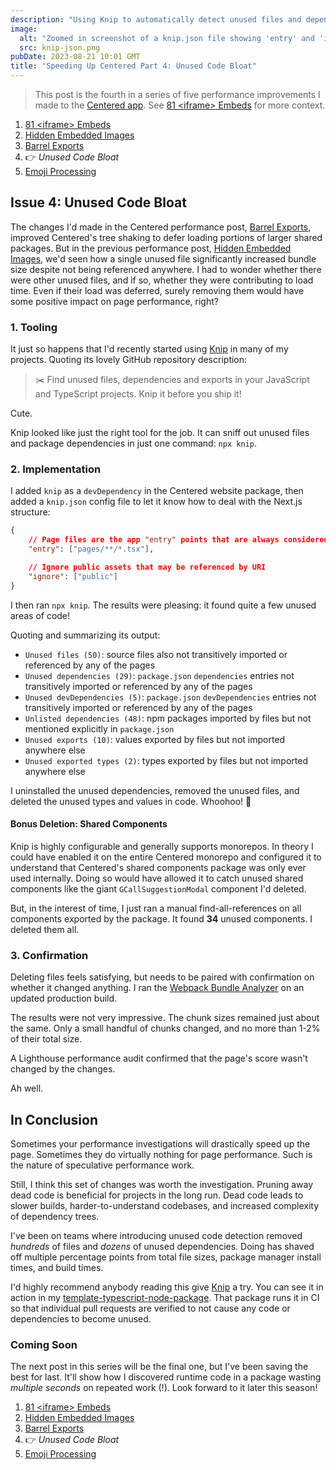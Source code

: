 ```yaml
---
description: "Using Knip to automatically detect unused files and dependencies in the Centered repository."
image:
  alt: "Zoomed in screenshot of a knip.json file showing 'entry' and 'ignore' string array entries"
  src: knip-json.png
pubDate: 2023-08-21 10:01 GMT
title: "Speeding Up Centered Part 4: Unused Code Bloat"
---
```



> This post is the fourth in a series of five performance improvements I made to the [Centered app](https://centered.app).
> See [81 &lt;iframe&gt; Embeds](/blog/speeding-up-centered-part-1-81-iframe-embeds) for more context.

1. [81 &lt;iframe&gt; Embeds](/blog/speeding-up-centered-part-1-81-iframe-embeds)
1. [Hidden Embedded Images](/blog/speeding-up-centered-part-2-hidden-embedded-images)
1. [Barrel Exports](/blog/speeding-up-centered-part-3-barrel-exports)
1. 👉 _Unused Code Bloat_
1. [Emoji Processing](/blog/speeding-up-centered-part-5-emoji-processing)

## Issue 4: Unused Code Bloat

The changes I'd made in the Centered performance post, [Barrel Exports](/blog/speeding-up-centered-part-3-barrel-exports), improved Centered's tree shaking to defer loading portions of larger shared packages.
But in the previous performance post, [Hidden Embedded Images](/blog/speeding-up-centered-part-2-hidden-embedded-images), we'd seen how a single unused file significantly increased bundle size despite not being referenced anywhere.
I had to wonder whether there were other unused files, and if so, whether they were contributing to load time.
Even if their load was deferred, surely removing them would have some positive impact on page performance, right?

### 1. Tooling

It just so happens that I'd recently started using [Knip](https://github.com/webpro/knip) in many of my projects.
Quoting its lovely GitHub repository description:

> ✂️ Find unused files, dependencies and exports in your JavaScript and TypeScript projects.
> Knip it before you ship it!

Cute.

Knip looked like just the right tool for the job.
It can sniff out unused files and package dependencies in just one command: `npx knip`.

### 2. Implementation

I added `knip` as a `devDependency` in the Centered website package, then added a `knip.json` config file to let it know how to deal with the Next.js structure:

```json
{
	// Page files are the app "entry" points that are always considered used
	"entry": ["pages/**/*.tsx"],

	// Ignore public assets that may be referenced by URI
	"ignore": ["public"]
}
```

I then ran `npx knip`.
The results were pleasing: it found quite a few unused areas of code!

<LabeledVideo
	alt="Running yarn knip on a repository, finding very many unused dependencies and files"
	description="Running knip with almost no customizations in its knip.json file"
	src="/images/blog/centered-knip.webm"
/>

Quoting and summarizing its output:

- `Unused files (50)`: source files also not transitively imported or referenced by any of the pages
- `Unused dependencies (29)`: `package.json` `dependencies` entries not transitively imported or referenced by any of the pages
- `Unused devDependencies (5)`: `package.json` `devDependencies` entries not transitively imported or referenced by any of the pages
- `Unlisted dependencies (48)`: npm packages imported by files but not mentioned explicitly in `package.json`
- `Unused exports (10)`: values exported by files but not imported anywhere else
- `Unused exported types (2)`: types exported by files but not imported anywhere else

I uninstalled the unused dependencies, removed the unused files, and deleted the unused types and values in code.
Whoohoo! 🥳

#### Bonus Deletion: Shared Components

Knip is highly configurable and generally supports monorepos.
In theory I could have enabled it on the entire Centered monorepo and configured it to understand that Centered's shared components package was only ever used internally.
Doing so would have allowed it to catch unused shared components like the giant `GCallSuggestionModal` component I'd deleted.

But, in the interest of time, I just ran a manual find-all-references on all components exported by the package.
It found **34** unused components.
I deleted them all.

### 3. Confirmation

Deleting files feels satisfying, but needs to be paired with confirmation on whether it changed anything.
I ran the [Webpack Bundle Analyzer](https://github.com/vercel/next.js/tree/canary/packages/next-bundle-analyzer) on an updated production build.

The results were not very impressive.
The chunk sizes remained just about the same.
Only a small handful of chunks changed, and no more than 1-2% of their total size.

A Lighthouse performance audit confirmed that the page's score wasn't changed by the changes.

Ah well.

## In Conclusion

Sometimes your performance investigations will drastically speed up the page.
Sometimes they do virtually nothing for page performance.
Such is the nature of speculative performance work.

Still, I think this set of changes was worth the investigation.
Pruning away dead code is beneficial for projects in the long run.
Dead code leads to slower builds, harder-to-understand codebases, and increased complexity of dependency trees.

I've been on teams where introducing unused code detection removed _hundreds_ of files and _dozens_ of unused dependencies.
Doing has shaved off multiple percentage points from total file sizes, package manager install times, and build times.

I'd highly recommend anybody reading this give [Knip](https://github.com/webpro/knip) a try.
You can see it in action in my [template-typescript-node-package](https://github.com/JoshuaKGoldberg/template-typescript-node-package).
That package runs it in CI so that individual pull requests are verified to not cause any code or dependencies to become unused.

### Coming Soon

The next post in this series will be the final one, but I've been saving the best for last.
It'll show how I discovered runtime code in a package wasting _multiple seconds_ on repeated work (!).
Look forward to it later this season!

1. [81 &lt;iframe&gt; Embeds](/blog/speeding-up-centered-part-1-81-iframe-embeds)
1. [Hidden Embedded Images](/blog/speeding-up-centered-part-2-hidden-embedded-images)
1. [Barrel Exports](/blog/speeding-up-centered-part-3-barrel-exports)
1. 👉 _Unused Code Bloat_
1. [Emoji Processing](/blog/speeding-up-centered-part-5-emoji-processing)

